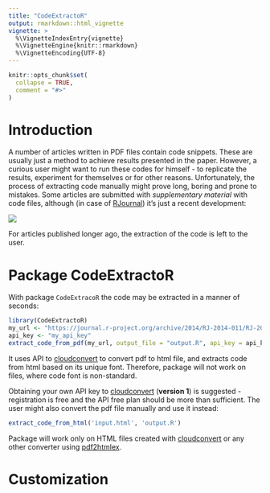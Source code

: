 ```yaml
---
title: "CodeExtractoR"
output: rmarkdown::html_vignette
vignette: >
  %\VignetteIndexEntry{vignette}
  %\VignetteEngine{knitr::rmarkdown}
  %\VignetteEncoding{UTF-8}
---
```


```r
knitr::opts_chunk$set(
  collapse = TRUE,
  comment = "#>"
)
```

# Introduction

A number of articles written in PDF files contain code snippets. These are usually just a method to achieve results presented in the paper. However, a curious user might want to run these codes for himself - to replicate the results, experiment for themselves or for other reasons. Unfortunately, the process of extracting code manually might prove long, boring and prone to mistakes. Some articles are submitted with *supplementary material* with code files, although (in case of [RJournal](https://journal.r-project.org/)) it's just a recent development:

![](SMFrac.jpeg)

For articles published longer ago, the extraction of the code is left to the user.

# Package CodeExtractoR

With package `CodeExtracoR` the code may be extracted in a manner of seconds:

```r
library(CodeExtractoR)
my_url <- "https://journal.r-project.org/archive/2014/RJ-2014-011/RJ-2014-011.pdf"
api_key <- "my_api_key"
extract_code_from_pdf(my_url, output_file = "output.R", api_key = api_key)
```

It uses API to [cloudconvert](https://cloudconvert.com/pdf-to-html) to convert pdf to html file, and extracts code from html based on its unique font. Therefore, package will not work on files, where code font is non-standard. 

Obtaining your own API key to [cloudconvert](https://cloudconvert.com/pdf-to-html) (**version 1**) is suggested - registration is free and the API free plan should be more than sufficient. The user might also convert the pdf file manually and use it instead:

```r
extract_code_from_html('input.html', 'output.R')
```

Package will work only on HTML files created with [cloudconvert](https://cloudconvert.com/pdf-to-html) or any other converter using [pdf2htmlex](https://github.com/coolwanglu/pdf2htmlEX). 

# Customization

